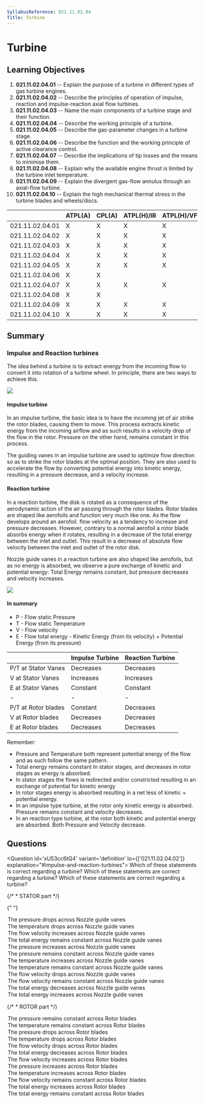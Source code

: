 ```yaml
---
SyllabusReference: 021.11.02.04
Title: Turbine
---
```


# Turbine

## Learning Objectives

1. **021.11.02.04.01** -- Explain the purpose of a turbine in different types of
   gas turbine engines.
2. **021.11.02.04.02** -- Describe the principles of operation of impulse,
   reaction and impulse-reaction axial flow turbines.
3. **021.11.02.04.03** -- Name the main components of a turbine stage and their
   function.
4. **021.11.02.04.04** -- Describe the working principle of a turbine.
5. **021.11.02.04.05** -- Describe the gas-parameter changes in a turbine stage.
6. **021.11.02.04.06** -- Describe the function and the working principle of
   active clearance control.
7. **021.11.02.04.07** -- Describe the implications of tip losses and the means
   to minimise them.
8. **021.11.02.04.08** -- Explain why the available engine thrust is limited by
   the turbine inlet temperature.
9. **021.11.02.04.09** -- Explain the divergent gas-flow annulus through an
   axial-flow turbine.
10. **021.11.02.04.10** -- Explain the high mechanical thermal stress in the
    turbine blades and wheels/discs.

|                 | ATPL(A) | CPL(A) | ATPL(H)/IR | ATPL(H)/VFR | CPL(H) | IR  | CBIR(A) |
| --------------- | ------- | ------ | ---------- | ----------- | ------ | --- | ------- |
| 021.11.02.04.01 | X       | X      | X          | X           | X      |     |         |
| 021.11.02.04.02 | X       | X      | X          | X           | X      |     |         |
| 021.11.02.04.03 | X       | X      | X          | X           | X      |     |         |
| 021.11.02.04.04 | X       | X      | X          | X           | X      |     |         |
| 021.11.02.04.05 | X       | X      | X          | X           | X      |     |         |
| 021.11.02.04.06 | X       | X      |            |             |        |     |         |
| 021.11.02.04.07 | X       | X      | X          | X           | X      |     |         |
| 021.11.02.04.08 | X       | X      |            |             |        |     |         |
| 021.11.02.04.09 | X       | X      | X          | X           | X      |     |         |
| 021.11.02.04.10 | X       | X      | X          | X           | X      |     |         |

## Summary

### Impulse and Reaction turbines

The idea behind a turbine is to extract energy from the incoming flow to convert
it into rotation of a turbine wheel. In principle, there are two ways to achieve
this.

<img src="images/021.11.02.04-01.jpeg" />

#### Impulse turbine

In an impulse turbine, the basic idea is to have the incoming jet of air strike
the rotor blades, causing them to move. This process extracts kinetic energy from
the incoming airflow and as such results in a velocity drop of the flow in
the rotor. Pressure on the other hand, remains constant in this process.

The guiding vanes in an impulse turbine are used to optimize flow direction
so as to strike the rotor blades at the optimal position. They are also used
to accelerate the flow by converting potential energy into kinetic energy,
resulting in a pressure decrease, and a velocity increase.

#### Reaction turbine

In a reaction turbine, the disk is rotated as a consequence of the aerodynamic
action of the air passing through the rotor blades. Rotor blades are shaped
like aerofoils and function very much like one. As the flow develops around
an aerofoil. flow velocity as a tendency to increase and pressure decreases.
However, contrary to a normal aerofoil a rotor blade absorbs energy when
it rotates, resulting in a decrease of the total energy between the inlet
and outlet. This result in a decrease of absolute flow velocity between the
inlet and outlet of the rotor disk.

Nozzle guide vanes in a reaction turbine are also shaped like aerofoils, but as
no energy is absorbed, we observe a pure exchange of kinetic and potential energy:
Total Energy remains constant, but pressure decreases and velocity increases.

<img src="images/021.11.02.04-02.jpeg" />

#### In summary

- P - Flow static Pressure
- T - Flow static Temperature
- V - Flow velocity
- E - Flow total energy - Kinetic Energy (from its velocity) + Potential Energy (from its pressure)

|                     | Impulse Turbine | Reaction Turbine |
| ------------------- | --------------- | ---------------- |
| P/T at Stator Vanes | Decreases       | Decreases        |
| V at Stator Vanes   | Increases       | Increases        |
| E at Stator Vanes   | Constant        | Constant         |
| -                   | -               | -                |
| P/T at Rotor blades | Constant        | Decreases        |
| V at Rotor blades   | Decreases       | Decreases        |
| E at Rotor blades   | Decreases       | Decreases        |

Remember:

- Pressure and Temperature both represent potential energy of the flow and as such follow the same pattern.
- Total energy remains constant In stator stages, and decreases in rotor stages as energy is absorbed.
- In stator stages the flows is redirected and/or constricted resulting in an exchange of potential for kinetic energy
- In rotor stages energy is absorbed resulting in a net less of kinetic + potential energy.
- In an impulse type turbine, at the rotor only kinetic energy is absorbed. Pressure remains constant and velocity decreases.
- In an reaction type turbine, at the rotor both kinetic and potential energy are absorbed. Both Pressure and Velocity decrease.

## Questions

<Question id='xU53cc6tQ4' variant='definition' lo={['021.11.02.04.02']} explanation="#impulse-and-reaction-turbines">
  <Text variant='oneCorrect'>Which of these statements is correct regarding a <Subject/> turbine?</Text>
  <Text variant='oneTwo'>Which of these statements are correct regarding a <Subject/> turbine?</Text>
  <Text variant='multipleCorrect' select={5}>Which of these statements are correct regarding a <Subject/> turbine?</Text>

{/* * STATOR part */}

{" "}
<Option key="1" id="xU53cc6tQ4-1" subject={["impulse", "reaction"]}>
  The pressure drops across Nozzle guide vanes
</Option>
<Option key="1" id="xU53cc6tQ4-2" subject={["impulse", "reaction"]}>
  The temperature drops across Nozzle guide vanes
</Option>
<Option key="1" id="xU53cc6tQ4-3" subject={["impulse", "reaction"]}>
  The flow velocity increases across Nozzle guide vanes
</Option>
<Option key="1" id="xU53cc6tQ4-4" subject={["impulse", "reaction"]}>
  The total energy remains constant across Nozzle guide vanes
</Option>
<Option key="1" id="xU53cc6tQ4-5">
  The pressure increases across Nozzle guide vanes
</Option>
<Option key="1" id="xU53cc6tQ4-6">
  The pressure remains constant across Nozzle guide vanes
</Option>
<Option key="1" id="xU53cc6tQ4-7">
  The temperature increases across Nozzle guide vanes
</Option>
<Option key="1" id="xU53cc6tQ4-8">
  The temperature remains constant across Nozzle guide vanes
</Option>
<Option key="1" id="xU53cc6tQ4-9">
  The flow velocity drops across Nozzle guide vanes
</Option>
<Option key="1" id="xU53cc6tQ4-a">
  The flow velocity remains constant across Nozzle guide vanes
</Option>
<Option key="1" id="xU53cc6tQ4-b">
  The total energy decreases across Nozzle guide vanes
</Option>
<Option key="1" id="xU53cc6tQ4-c">
  The total energy increases across Nozzle guide vanes
</Option>

{/* * ROTOR part */}

  <Option key="2" id='xU53cc6tQ4-d' subject={['impulse']}>The pressure remains constant across Rotor blades</Option>
  <Option key="2" id='xU53cc6tQ4-e' subject={['impulse']}>The temperature remains constant across Rotor blades</Option>
  <Option key="2" id='xU53cc6tQ4-f' subject={['reaction']}>The pressure drops across Rotor blades</Option>
  <Option key="2" id='xU53cc6tQ4-g' subject={['reaction']}>The temperature drops across Rotor blades</Option>
  <Option key="2" id='xU53cc6tQ4-h' subject={['reaction', 'impulse']}>The flow velocity drops across Rotor blades</Option>
  <Option key="2" id='xU53cc6tQ4-i' subject={['reaction', 'impulse']}>The total energy decreases across Rotor blades</Option>
  <Option key="2" id='xU53cc6tQ4-j'>The flow velocity increases across Rotor blades</Option>
  <Option key="2" id='xU53cc6tQ4-k'>The pressure increases across Rotor blades</Option>
  <Option key="2" id='xU53cc6tQ4-l'>The temperature increases across Rotor blades</Option>
  <Option key="2" id='xU53cc6tQ4-m'>The flow velocity remains constant across Rotor blades</Option>
  <Option key="2" id='xU53cc6tQ4-n'>The total energy increases across Rotor blades</Option>
  <Option key="2" id='xU53cc6tQ4-n'>The total energy remains constant across Rotor blades</Option>
</Question>
